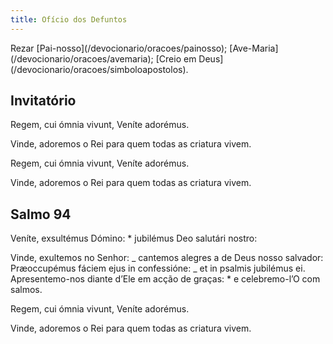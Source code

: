 ```yaml
---
title: Ofício dos Defuntos
---
```


<aside>
  Rezar [Pai-nosso](/devocionario/oracoes/painosso);
  [Ave-Maria](/devocionario/oracoes/avemaria); [Creio em
  Deus](/devocionario/oracoes/simboloapostolos).
</aside>

## Invitatório

<div class="side-by-side not-content">

Regem, cui ómnia vivunt, Veníte adorémus.

Vinde, adoremos o Rei para quem todas as criatura vivem.

Regem, cui ómnia vivunt, Veníte adorémus.

Vinde, adoremos o Rei para quem todas as criatura vivem.

</div>


## Salmo 94

<Salmo94 />

<div class="side-by-side not-content">

Veníte, exsultémus Dómino: \* jubilémus Deo salutári nostro:

Vinde, exultemos no Senhor: _ cantemos alegres a de Deus nosso salvador: Præoccupémus fáciem ejus in confessióne: _ et in psalmis jubilémus ei. Apresentemo-nos diante d’Ele em acção de graças: \* e celebremo-l’O com salmos.

</div>

<div class="side-by-side not-content">

Regem, cui ómnia vivunt, Veníte adorémus.

Vinde, adoremos o Rei para quem todas as criatura vivem.

</div>
